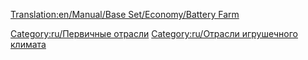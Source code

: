 [[Translation:en/Manual/Base Set/Economy/Battery Farm]]

{{ru/Промышленность| Изображение=BatteryFarm.png
| имя=Ферма батареек
| Климат=[[ru/Игрушечный|Игрушечный]]
| Принимает=ничего
| Производит=[[ru/Manual/Base Set/Economy/Батарейки|Батарейки]]
| Примечания=Не представлен в других [[ru/Manual/Климат|климатах]].
}}

{{ru/Navbox Промышленность}}

[[Category:ru/Первичные отрасли]]
[[Category:ru/Отрасли игрушечного климата]]